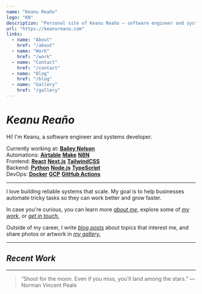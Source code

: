 ```yaml
---
name: "Keanu Reaño"
logo: "KN"
description: "Personal site of Keanu Reaño — software engineer and systems developer."
url: "https://keanureano.com"
links:
  - name: "About"
    href: "/about"
  - name: "Work"
    href: "/work"
  - name: "Contact"
    href: "/contact"
  - name: "Blog"
    href: "/blog"
  - name: "Gallery"
    href: "/gallery"
---
```


# _Keanu Reaño_

Hi! I'm Keanu, a software engineer and systems developer.

Currently working at: [**Bailey Nelson**](https://baileynelson.com.au)\
Automations: [**Airtable**](https://airtable.com) [**Make**](https://make.com) [**N8N**](https://n8n.io)  
Frontend: [**React**](https://react.dev) [**Next.js**](https://nextjs.org) [**TailwindCSS**](https://tailwindcss.com)  
Backend: [**Python**](https://www.python.org) [**Node.js**](https://nodejs.org) [**TypeScript**](https://www.typescriptlang.org)  
DevOps: [**Docker**](https://www.docker.com) [**GCP**](https://cloud.google.com) [**GitHub Actions**](https://github.com/features/actions)

---

I love building reliable systems that scale.
My goal is to help businesses automate tricky tasks so they can work better and grow faster.

In case you're curious, you can learn more [_about me_](/about), explore some of [_my work_](/work), or [_get in touch._](/contact)

Outside of my career, I write [_blog posts_](/blog) about topics that interest me, and share photos or artwork in [_my gallery._](/gallery)

---

## _Recent Work_

<WorkList />

---

> “Shoot for the moon. Even if you miss, you'll land among the stars.”
> — Norman Vincent Peale
